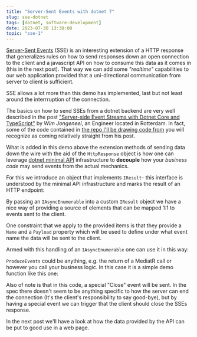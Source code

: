 ```yaml
---
title: "Server-Sent Events with dotnet 7"
slug: sse-dotnet
tags: [dotnet, software-development]
date: 2023-07-30 13:30:00
topic: "sse-1"
---
```


<TopicToc topicId="sse-1" active="Server-Side Events with .NET 7" />

[Server-Sent Events][sse] (SSE) is an interesting extension of a HTTP response that generalizes rules on how to send responses 
down an open connection to the client and a javascript API on how to consume this data as it comes in (this in the next post). That way we can add some
_"realtime"_ capabilities to our web application provided that a uni-directional communication from server to client is sufficient.

<Info>
SSE allows a lot more than this demo has implemented, last but not least around the interrruption of the connection.
</Info>

The basics on how to send SSEs from a dotnet backend are very well described in the post 
["Server-side Event Streams with Dotnet Core and TypeScript"][1] by _Wim Jongeneel_, an Engineer located in Rotterdam. In fact,
some of the code contained in [the repo I'll be drawing code from][2] you will recognize as coming relatively straight from his post.

What is added in this demo above the extension methods of sending data down the wire with the aid of the `HttpResponse` object is 
how one can leverage [dotnet minimal API][3] infrastructure to __decouple__ how your _business code_ may send events from 
the actual mechanics.

For this we introduce an object that implements `IResult`- this interface is understood by the minimal API infrastructure and 
marks the result of an HTTP endpoint:

<GHEmbed repo="sse-demo" branch="develop" file="SSEDemo/SSEResult.cs" start={3} end={32} />

By passing an `IAsyncEnumerable` into a custom `IResult` object we have a nice way of providing a source of elements 
that can be mapped 1:1 to events sent to the client.

One constraint that we apply to the provided items is that they provide a `Name` and a `Payload` property which will be used 
to define under what event name the data will be sent to the client.

<GHEmbed repo="sse-demo" branch="develop" file="SSEDemo/SSEResult.cs" start={34} end={38} />

Armed with this handling of an `IAsyncEnumerable` one can use it in this way:

<GHEmbed repo="sse-demo" branch="develop" file="SSEDemo/Program.cs" start={8} end={8} />

`ProduceEvents` could be anything, e.g. the return of a MediatR call or however you call your business logic. 
In this case it is a simple demo function like this one:

<GHEmbed repo="sse-demo" branch="develop" file="SSEDemo/Program.cs" start={13} end={22} />

Also of note is that in this code, a special "Close" event will be sent. In the spec there doesn't seem to be anything specific
to how the server can end the connection (It's the client's responsibility to say good-bye), but by having a special event
we can trigger that the client should close the SSEs response.

In the next post we'll have a look at how the data provided by the API can be put to good use in a web page.

[sse]: https://html.spec.whatwg.org/multipage/server-sent-events.html
[1]: https://itnext.io/server-side-event-streams-with-dotnet-core-and-typescript-d20c84017480
[2]: https://github.com/flq/sse-demo
[3]: https://learn.microsoft.com/en-us/aspnet/core/tutorials/min-web-api?view=aspnetcore-7.0&tabs=visual-studio-code